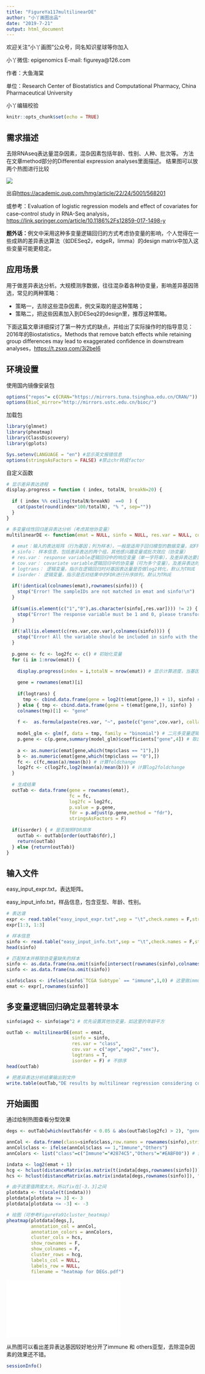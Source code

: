 ```yaml
---
title: "FigureYa117multilinearDE"
author: "小丫画图出品"
date: "2019-7-21"
output: html_document
---
```

欢迎关注“小丫画图”公众号，同名知识星球等你加入

小丫微信: epigenomics  E-mail: figureya@126.com

作者：大鱼海棠

单位：Research Center of Biostatistics and Computational Pharmacy, China Pharmaceutical University

小丫编辑校验

```r
knitr::opts_chunk$set(echo = TRUE)
```

## 需求描述

去除RNAseq表达量混杂因素，混杂因素包括年龄、性别、人种、批次等。
方法在文章method部分的Differential expression analyses里面描述。
结果图可以放两个热图进行比较

![](method.png)

出自<https://academic.oup.com/hmg/article/22/24/5001/568201>

或参考：Evaluation of logistic regression models and effect of covariates for case–control study in RNA-Seq analysis，<https://link.springer.com/article/10.1186%2Fs12859-017-1498-y>

**题外话：**例文中采用这种多变量逻辑回归的方式考虑协变量的影响，个人觉得在一些成熟的差异表达算法（如DESeq2，edgeR，limma）的design matrix中加入这些变量可能更稳定。

## 应用场景

用于做差异表达分析。大规模测序数据，往往混杂着各种协变量，影响差异基因筛选，常见的两种策略：

- 策略一，去除这些混杂因素，例文采取的是这种策略；
- 策略二，把这些因素加入到DESeq2的design里，推荐这种策略。

下面这篇文章详细探讨了第一种方式的缺点，并给出了实际操作时的指导意见：2016年的Biostatistics，Methods that remove batch effects while retaining group differences may lead to exaggerated confidence in downstream analyses，<https://t.zsxq.com/3j2beI6>

## 环境设置

使用国内镜像安装包

```r
options("repos"= c(CRAN="https://mirrors.tuna.tsinghua.edu.cn/CRAN/"))
options(BioC_mirror="http://mirrors.ustc.edu.cn/bioc/")
```

加载包

```r
library(glmnet)
library(pheatmap)
library(ClassDiscovery)
library(gplots)

Sys.setenv(LANGUAGE = "en") #显示英文报错信息
options(stringsAsFactors = FALSE) #禁止chr转成factor
```

自定义函数

```r
# 显示差异表达进程
display.progress = function ( index, totalN, breakN=20) {
  
  if ( index %% ceiling(totalN/breakN)  ==0  ) {
    cat(paste(round(index*100/totalN), "% ", sep=""))
  }
}    

# 多变量线性回归差异表达分析（考虑其他协变量）
multilinearDE <- function(emat = NULL, sinfo = NULL, res.var = NULL, cov.var = NULL, logtrans = T, isorder = T) {
  
  # emat：输入的表达矩阵（行为基因；列为样本），一般是适用于回归模型的数据变量，如FPKM，TPM，标准化的count以及芯片数据等
  # sinfo： 样本信息，包括差异表达的两个组，其他感兴趣变量或批次效应（协变量）
  # res.var： response variable逻辑回归中的响应变量（单一字符串），及差异表达要比较的两个组，请优先转换为1和0
  # cov.var： covariate variable逻辑回归中的协变量（可为多个变量），及差异表达时要考虑的其他因素，请优先添加额外的因素，比如age的平方等
  # logtrans： 逻辑变量，指示在逻辑回归时对基因表达量是否做log2转化，默认为TRUE
  # isorder： 逻辑变量，指示是否对结果中的FDR进行升序排列，默认为TRUE
  
  if(!identical(colnames(emat),rownames(sinfo))) {
    stop("Error! The sampleIDs are not matched in emat and sinfo!\n")
  }
  
  if(sum(is.element(c("1","0"),as.character(sinfo[,res.var]))) != 2) { # 确保响应变量必须是0和1，且二者均存在
    stop("Error! The response variable must be 1 and 0, please transform it first!\n")
  }
  
  if(!all(is.element(c(res.var,cov.var),colnames(sinfo)))) {
    stop("Error! All the variable should be included in sinfo with the same label name!\n")
  }
  
  p.gene <- fc <- log2fc <- c() # 初始化变量
  for (i in 1:nrow(emat)) {
    
    display.progress(index = i,totalN = nrow(emat)) # 显示计算进度，当基因量多的时候请耐心等耐
    
    gene = rownames(emat)[i]
    
    if(logtrans) {
      tmp <- cbind.data.frame(gene = log2(t(emat[gene,]) + 1), sinfo) # 新建临时变量包括当前gene和样本信息
    } else { tmp <- cbind.data.frame(gene = t(emat[gene,]), sinfo) }
    colnames(tmp)[1] <- "gene"
    
    f <-  as.formula(paste(res.var, "~", paste(c("gene",cov.var), collapse = ' + '))) # 根据res.var和cov.var生成公式
    
    model_glm <- glm(f, data = tmp, family = "binomial") # 二元多变量逻辑回归
    p.gene <- c(p.gene,summary(model_glm)$coefficients["gene",4]) # 取出结果中的显著性p值
    
    a <- as.numeric(emat[gene,which(tmp$class == "1"),])
    b <- as.numeric(emat[gene,which(tmp$class == "0"),])
    fc <- c(fc,mean(a)/mean(b)) # 计算foldchange
    log2fc <- c(log2fc,log2(mean(a)/mean(b))) # 计算log2foldchange
  }
  
  # 生成结果
  outTab <- data.frame(gene = rownames(emat), 
                       fc = fc,
                       log2fc = log2fc,
                       p.value = p.gene, 
                       fdr = p.adjust(p.gene,method = "fdr"), 
                       stringsAsFactors = F)
  
  if(isorder) { # 是否按照FDR排序
    outTab <- outTab[order(outTab$fdr),]
    return(outTab)
  } else {return(outTab)}
}
```

## 输入文件

easy_input_expr.txt，表达矩阵。

easy_input_info.txt，样品信息，包含亚型、年龄、性别。

```r
# 表达谱
expr <- read.table("easy_input_expr.txt",sep = "\t",check.names = F,stringsAsFactors = F,row.names = 1,header = T)
expr[1:3, 1:3]

# 样本信息
sinfo <- read.table("easy_input_info.txt",sep = "\t",check.names = F,stringsAsFactors = F,row.names = 1,header = T)
head(sinfo)

# 匹配样本并移除协变量缺失的样本
sinfo <- as.data.frame(na.omit(sinfo[intersect(rownames(sinfo),colnames(expr)),]))
sinfo <- as.data.frame(na.omit(sinfo))

sinfo$class <- ifelse(sinfo$`TCGA Subtype` == "immune",1,0) # 这里做immune vs others 的差异表达分析，并在线性模型中考虑年龄和性别的影响
emat <- expr[,rownames(sinfo)]
```

## 多变量逻辑回归确定显著转录本

```r
sinfo$age2 <- sinfo$age^2 # 优先设置其他协变量，如这里的年龄平方

outTab <- multilinearDE(emat = emat,
                        sinfo = sinfo,
                        res.var = "class",
                        cov.var = c("age","age2","sex"),
                        logtrans = T,
                        isorder = F) # 不排序
head(outTab)

# 把差异表达分析结果输出到文件
write.table(outTab,"DE results by multilinear regression considering covariates.txt",sep = "\t",row.names = F,quote = F)
```

## 开始画图

通过绘制热图查看分型效果

```r
degs <- outTab[which(outTab$fdr < 0.05 & abs(outTab$log2fc) > 2), "gene"] # 筛选差异表达基因

annCol <- data.frame(class=sinfo$class,row.names = rownames(sinfo),stringsAsFactors = F) # 创建样本注释信息
annCol$class <- ifelse(annCol$class == 1,"Immune","Others") 
annColors <- list("class"=c("Immune"="#2874C5","Others"="#EABF00")) # 创建注释颜色

indata <- log2(emat + 1)
hcg <- hclust(distanceMatrix(as.matrix(t(indata[degs,rownames(sinfo)])), "euclidean"), "ward.D") # 行聚类，修改参数请参阅??distanceMatrix
hcs <- hclust(distanceMatrix(as.matrix(indata[degs,rownames(sinfo)]), "euclidean"), "ward.D") # 列聚类，修改参数请参阅??distanceMatrix

# 由于这里值跨度太大，所以fix在[-3，3]之间
plotdata <- t(scale(t(indata)))
plotdata[plotdata >= 3] <- 3
plotdata[plotdata <= -3] <- -3

# 绘图（可参考FigureYa91cluster_heatmap）
pheatmap(plotdata[degs,],
         annotation_col = annCol,
         annotation_colors = annColors,
         cluster_cols = hcs,
         show_rownames = F,
         show_colnames = F,
         cluster_rows = hcg,
         labels_col = NULL,
         labels_row = NULL,
         filename = "heatmap for DEGs.pdf")
```

![](heatmap for DEGs.pdf)

从热图可以看出差异表达基因较好地分开了immune 和 others亚型，去除混杂因素的效果还不错。

```r
sessionInfo()
```
